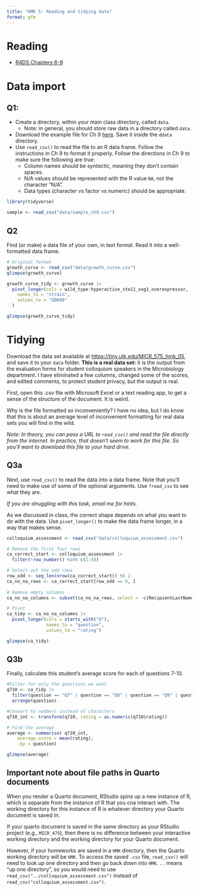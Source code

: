 ```yaml
---
title: "HMK 5: Reading and tidying data"
format: gfm
---
```


# Reading

-   [R4DS Chapters 6-9](https://r4ds.hadley.nz/data-import)

# Data import

## Q1:

-   Create a directory, within your main class directory, called `data`.
    -   Note: in general, you should store raw data in a directory called `data`.
-   Download the example file for Ch 9 [here](https://pos.it/r4ds-students-csv). Save it inside the `ddata` directory.
-   Use `read_csv()` to read the file to an R data frame. Follow the instructions in Ch 9 to format it properly. Follow the directions in Ch 9 to make sure the following are true:
    -   Column names should be *syntactic*, meaning they don't contain spaces.
    -   N/A values should be represented with the R value `NA`, not the character "N/A".
    -   Data types (character vs factor vs numeric) should be appropriate.

```r
library(tidyverse)

sample <- read_csv("data/sample_ch9.csv")
```

## Q2

Find (or make) a data file of your own, in text format. Read it into a well-formatted data frame.

```r
# Original format
growth_curve <- read_csv("data/growth_curve.csv")
glimpse(growth_curve)
```


```r
growth_curve_tidy <- growth_curve |>
  pivot_longer(cols = wild_type:hyperactive_ste11_xog1_overexpressor,
    names_to = "strain",
    values_to = "OD600"
  )

glimpse(growth_curve_tidy)
```


# Tidying

Download the data set available at <https://tiny.utk.edu/MICR_575_hmk_05>, and save it to your `data` folder. **This is a real data set:** it is the output from the evaluation forms for student colloquium speakers in the Microbiology department. I have eliminated a few columns, changed some of the scores, and edited comments, to protect student privacy, but the output is real.

First, open this .csv file with Microsoft Excel or a text reading app, to get a sense of the structure of the document. It is weird.

Why is the file formatted so inconveniently? I have no idea, but I do know that this is about an average level of inconvenient formatting for real data sets you will find in the wild.

*Note: In theory, you can pass a URL to `read_csv()` and read the file directly from the internet. In practice, that doesn't seem to work for this file. So you'll want to download this file to your hard drive.*

## Q3a

Next, use `read_csv()` to read the data into a data frame. Note that you'll need to make use of some of the optional arguments. Use `?read_csv` to see what they are.

*If you are struggling with this task, email me for hints.*

As we discussed in class, the correct shape depends on what you want to do with the data. Use `pivot_longer()` to make the data frame longer, in a way that makes sense.

```r
colloquium_assessment <- read_csv("data/colloquium_assessment.csv")

# Remove the first four rows
ca_correct_start <- colloquium_assessment |>
  filter(!row_number() %in% c(1:4))

# Select out the odd rows
row_odd <- seq_len(nrow(ca_correct_start)) %% 2
ca_no_na_rows <- ca_correct_start[row_odd == 0, ]
  
# Remove empty columns
ca_no_na_columns <- subset(ca_no_na_rows, select = -c(RecipientLastName:ExternalReference))

# Pivot
ca_tidy <- ca_no_na_columns |>
  pivot_longer(cols = starts_with("Q"),
               names_to = "question",
               values_to = "rating")

glimpse(ca_tidy)
```


## Q3b

Finally, calculate this student's average score for each of questions 7-10.

```r
#Filter for only the questions we want
q710 <- ca_tidy |>
  filter(question == "Q7" | question == "Q8" | question == "Q9" | question == "Q10") |>
  arrange(question)

#Convert to numbers instead of characters
q710_int <- transform(q710, rating = as.numeric(q710$rating))

# Find the average
average <- summarise( q710_int, 
    average.score = mean(rating),
    .by = question)

glimpse(average)
```


## Important note about file paths in Quarto documents

When you render a Quarto document, RStudio spins up a new instance of R, which is separate from the instance of R that you cna interact with. The working directory for this instance of R is whatever directory your Quarto document is saved in.

If your quarto document is saved in the same directory as your RStudio project (e.g., `MICR_475`), then there is no difference between your interactive working directory and the working directory for your Quarto document.

However, if your homeworks are saved in a `HMK` directory, then the Quarto working directory will be `HMK`. To access the saved `.csv` file, `read_csv()` will need to look *up* one directory and then go back *down* into `HMK`. `..` means "up one directory", so you would need to use `read_csv("../colloquium_assessment.csv")` instead of `read_csv("colloquium_assessment.csv")`.
